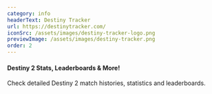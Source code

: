 ```yaml
---
category: info
headerText: Destiny Tracker
url: https://destinytracker.com/
iconSrc: /assets/images/destiny-tracker-logo.png
previewImage: /assets/images/destiny-tracker.png
order: 2
---
```


#### Destiny 2 Stats, Leaderboards & More!

Check detailed Destiny 2 match histories, statistics and leaderboards.
